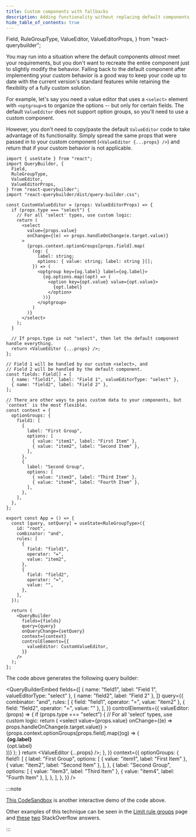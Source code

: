 ```yaml
---
title: Custom components with fallbacks
description: Adding functionality without replacing default components
hide_table_of_contents: true
---
```


  Field,
  RuleGroupType,
  ValueEditor,
  ValueEditorProps,
} from "react-querybuilder";

You may run into a situation where the default components _almost_ meet your requirements, but you don't want to recreate the entire component just to slightly modify the behavior. Falling back to the default component after implementing your custom behavior is a good way to keep your code up to date with the current version's standard features while retaining the flexibility of a fully custom solution.

For example, let's say you need a value editor that uses a `<select>` element with `<optgroup>`s to organize the options -- but only for certain fields. The default `ValueEditor` does not support option groups, so you'll need to use a custom component.

However, you don't need to copy/paste the default `ValueEditor` code to take advantage of its functionality. Simply spread the same props that were passed in to your custom component (`<ValueEditor {...props} />`) and return that if your custom behavior is not applicable.

```tsx
import { useState } from "react";
import QueryBuilder, {
  Field,
  RuleGroupType,
  ValueEditor,
  ValueEditorProps,
} from "react-querybuilder";
import "react-querybuilder/dist/query-builder.css";

const CustomValueEditor = (props: ValueEditorProps) => {
  if (props.type === "select") {
    // For all 'select' types, use custom logic:
    return (
      <select
        value={props.value}
        onChange={(e) => props.handleOnChange(e.target.value)}
      >
        {props.context.optionGroups[props.field].map(
          (og: {
            label: string;
            options: { value: string; label: string }[];
          }) => (
            <optgroup key={og.label} label={og.label}>
              {og.options.map((opt) => (
                <option key={opt.value} value={opt.value}>
                  {opt.label}
                </option>
              ))}
            </optgroup>
          )
        )}
      </select>
    );
  }

  // If props.type is not "select", then let the default component handle everything.
  return <ValueEditor {...props} />;
};

// Field 1 will be handled by our custom <select>, and
// Field 2 will be handled by the default component.
const fields: Field[] = [
  { name: "field1", label: "Field 1", valueEditorType: "select" },
  { name: "field2", label: "Field 2" },
];

// There are other ways to pass custom data to your components, but `context` is the most flexible.
const context = {
  optionGroups: {
    field1: [
      {
        label: "First Group",
        options: [
          { value: "item1", label: "First Item" },
          { value: "item2", label: "Second Item" },
        ],
      },
      {
        label: "Second Group",
        options: [
          { value: "item3", label: "Third Item" },
          { value: "item4", label: "Fourth Item" },
        ],
      },
    ],
  },
};

export const App = () => {
  const [query, setQuery] = useState<RuleGroupType>({
    id: "root",
    combinator: "and",
    rules: [
      {
        field: "field1",
        operator: "=",
        value: "item2",
      },
      {
        field: "field2",
        operator: "=",
        value: "",
      },
    ],
  });

  return (
    <QueryBuilder
      fields={fields}
      query={query}
      onQueryChange={setQuery}
      context={context}
      controlElements={{
        valueEditor: CustomValueEditor,
      }}
    />
  );
};
```

The code above generates the following query builder:

<QueryBuilderEmbed
  fields={[
    { name: "field1", label: "Field 1", valueEditorType: "select" },
    { name: "field2", label: "Field 2" },
  ]}
  query={{
    combinator: "and",
    rules: [
      { field: "field1", operator: "=", value: "item2" },
      { field: "field2", operator: "=", value: "" },
    ],
  }}
  controlElements={{
    valueEditor: (props) => {
      if (props.type === "select") {
        // For all 'select' types, use custom logic:
        return (
          <select
            value={props.value}
            onChange={(e) => props.handleOnChange(e.target.value)}
          >
            {props.context.optionGroups[props.field].map((og) => (
              <optgroup key={og.label} label={og.label}>
                {og.options.map((opt) => (
                  <option key={opt.value} value={opt.value}>
                    {opt.label}
                  </option>
                ))}
              </optgroup>
            ))}
          </select>
        );
      }
      return <ValueEditor {...props} />;
    },
  }}
  context={{
    optionGroups: {
      field1: [
        {
          label: "First Group",
          options: [
            { value: "item1", label: "First Item" },
            { value: "item2", label: "Second Item" },
          ],
        },
        {
          label: "Second Group",
          options: [
            { value: "item3", label: "Third Item" },
            { value: "item4", label: "Fourth Item" },
          ],
        },
      ],
    },
  }}
/>

:::note

[This CodeSandbox](https://codesandbox.io/s/react-querybuilder-optgroups-fnd13) is another interactive demo of the code above.

Other examples of this technique can be seen in the [Limit rule groups](./limit-groups#conditionally-allow-new-groups) page and [these](https://stackoverflow.com/questions/68447510/react-query-builder-question-is-there-a-way-to-disable-a-field-option-when-addi/69443288#69443288) [two](https://stackoverflow.com/questions/61768845/progamatically-show-hide-operator-rule-and-group-button-in-react-querybuilder/69443467#69443467) StackOverflow answers.

:::
